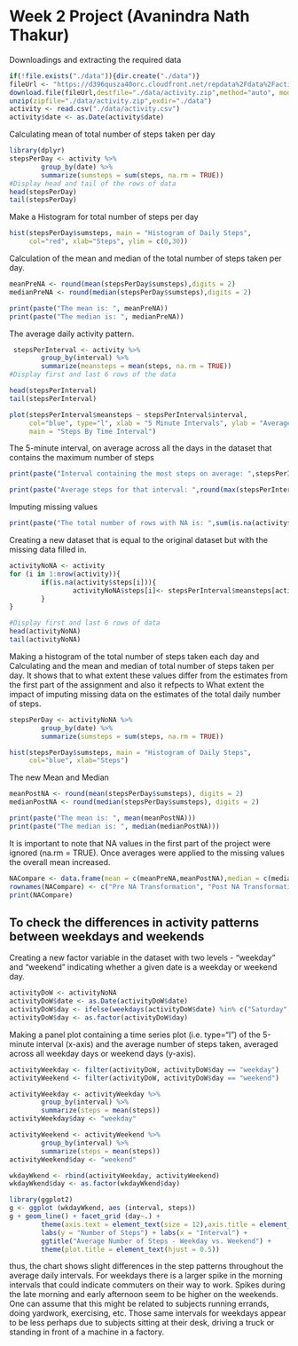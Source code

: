 # Week 2 Project (Avanindra Nath Thakur)
Downloadings and extracting the required data 

```{r data, echo=TRUE}
if(!file.exists("./data")){dir.create("./data")}
fileUrl <- "https://d396qusza40orc.cloudfront.net/repdata%2Fdata%2Factivity.zip"
download.file(fileUrl,destfile="./data/activity.zip",method="auto", mode= "wb")
unzip(zipfile="./data/activity.zip",exdir="./data")
activity <- read.csv("./data/activity.csv")
activity$date <- as.Date(activity$date)
```

Calculating mean of total number of steps taken per day 
```{r mean, echo= TRUE}
library(dplyr)
stepsPerDay <- activity %>%
        group_by(date) %>%
        summarize(sumsteps = sum(steps, na.rm = TRUE)) 
#Display head and tail of the rows of data
head(stepsPerDay)
tail(stepsPerDay)
```

Make a Histogram for total number of steps per day

```{r Histogram, echo=TRUE}
hist(stepsPerDay$sumsteps, main = "Histogram of Daily Steps", 
     col="red", xlab="Steps", ylim = c(0,30))
```
Calculation of the mean and median of the total number of steps taken per day.

```{r mean and median, echo=TRUE}
meanPreNA <- round(mean(stepsPerDay$sumsteps),digits = 2)
medianPreNA <- round(median(stepsPerDay$sumsteps),digits = 2)

print(paste("The mean is: ", meanPreNA))
print(paste("The median is: ", medianPreNA))
```
 
The average daily activity pattern.

```{r pattern, echo= TRUE}
 stepsPerInterval <- activity %>%
        group_by(interval) %>%
        summarize(meansteps = mean(steps, na.rm = TRUE)) 
#Display first and last 6 rows of the data

head(stepsPerInterval)
tail(stepsPerInterval)

```
```{r plot, echo = TRUE}
plot(stepsPerInterval$meansteps ~ stepsPerInterval$interval,
     col="blue", type="l", xlab = "5 Minute Intervals", ylab = "Average Number of Steps",
     main = "Steps By Time Interval")
```
 
The 5-minute interval, on average across all the days in the dataset that contains the maximum number of steps

```{r Max steps, echo = TRUE}
print(paste("Interval containing the most steps on average: ",stepsPerInterval$interval[which.max(stepsPerInterval$meansteps)]))

print(paste("Average steps for that interval: ",round(max(stepsPerInterval$meansteps),digits=2)))
```

Imputing missing values

```{r missing value, echo = TRUE}
print(paste("The total number of rows with NA is: ",sum(is.na(activity$steps))))
```
Creating a new dataset that is equal to the original dataset but with the missing data filled in.

```{r new data, echo = TRUE}
activityNoNA <- activity  
for (i in 1:nrow(activity)){
        if(is.na(activity$steps[i])){
                activityNoNA$steps[i]<- stepsPerInterval$meansteps[activityNoNA$interval[i] == stepsPerInterval$interval]
        }
}

#Display first and last 6 rows of data
head(activityNoNA)
tail(activityNoNA)

```

Making a histogram of the total number of steps taken each day and Calculating and the mean and median of total number of steps taken per day. It shows that to what extent these values differ from the estimates from the first part of the assignment and also it refpects to What extent the impact of imputing missing data on the estimates of the total daily number of steps.

```{r Historam 2, echo = TRUE}
stepsPerDay <- activityNoNA %>%
        group_by(date) %>%
        summarize(sumsteps = sum(steps, na.rm = TRUE)) 

hist(stepsPerDay$sumsteps, main = "Histogram of Daily Steps", 
     col="blue", xlab="Steps")

```

The new Mean and Median 

```{r New Mean and Median, echo = TRUE}
meanPostNA <- round(mean(stepsPerDay$sumsteps), digits = 2)
medianPostNA <- round(median(stepsPerDay$sumsteps), digits = 2)

print(paste("The mean is: ", mean(meanPostNA)))
print(paste("The median is: ", median(medianPostNA)))
```
It is important to note that NA values in the first part of the project were ignored (na.rm = TRUE). Once averages were applied to the missing values the overall mean increased.

```{r compare, echo= TRUE}
NACompare <- data.frame(mean = c(meanPreNA,meanPostNA),median = c(medianPreNA,medianPostNA))
rownames(NACompare) <- c("Pre NA Transformation", "Post NA Transformation")
print(NACompare)
```
## To check the differences in activity patterns between weekdays and weekends
Creating a new factor variable in the dataset with two levels - “weekday” and “weekend” indicating whether a given date is a weekday or weekend day.

```{r, echo= TRUE}
activityDoW <- activityNoNA
activityDoW$date <- as.Date(activityDoW$date)
activityDoW$day <- ifelse(weekdays(activityDoW$date) %in% c("Saturday", "Sunday"), "weekend", "weekday")
activityDoW$day <- as.factor(activityDoW$day)
```

Making a panel plot containing a time series plot (i.e. type=“l”) of the 5-minute interval (x-axis) and the average number of steps taken, averaged across all weekday days or weekend days (y-axis).

```{r additional plot, echo=TRUE}
activityWeekday <- filter(activityDoW, activityDoW$day == "weekday")
activityWeekend <- filter(activityDoW, activityDoW$day == "weekend")

activityWeekday <- activityWeekday %>%
        group_by(interval) %>%
        summarize(steps = mean(steps)) 
activityWeekday$day <- "weekday"

activityWeekend <- activityWeekend %>%
        group_by(interval) %>%
        summarize(steps = mean(steps)) 
activityWeekend$day <- "weekend"

wkdayWkend <- rbind(activityWeekday, activityWeekend)
wkdayWkend$day <- as.factor(wkdayWkend$day)

library(ggplot2)
g <- ggplot (wkdayWkend, aes (interval, steps))
g + geom_line() + facet_grid (day~.) + 
        theme(axis.text = element_text(size = 12),axis.title = element_text(size = 14)) + 
        labs(y = "Number of Steps") + labs(x = "Interval") + 
        ggtitle("Average Number of Steps - Weekday vs. Weekend") + 
        theme(plot.title = element_text(hjust = 0.5))
```
thus, the chart shows slight differences in the step patterns throughout the average daily intervals. For weekdays there is a larger spike in the morning intervals that could indicate commuters on their way to work. Spikes during the late morning and early afternoon seem to be higher on the weekends. One can assume that this might be related to subjects running errands, doing yardwork, exercising, etc. Those same intervals for weekdays appear to be less perhaps due to subjects sitting at their desk, driving a truck or standing in front of a machine in a factory.
